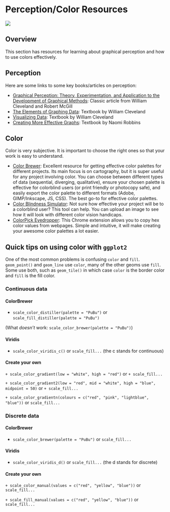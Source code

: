 # Perception/Color Resources {#percept}

![](images/banners/banner_percept.png)

## Overview

This section has resources for learning about graphical perception and how to use colors effectively. 

## Perception

Here are some links to some key books/articles on perception:

- [Graphical Perception: Theory, Experimentation, and Application to the Development of Graphical Methods](https://www.jstor.org/stable/2288400){target="_blank"}: Classic article from William Cleveland and Robert McGill
- [The Elements of Graphing Data](https://clio.columbia.edu/catalog/SCSB-8519758){target="_blank"}: Textbook by William Cleveland
- [
Visualizing Data](https://clio.columbia.edu/catalog/SCSB-1389825){target="_blank"}: Textbook by William Cleveland
- [Creating More Effective Graphs](https://clio.columbia.edu/catalog/SCSB-8519758){target="_blank"}: Textbook by Naomi Robbins

## Color

Color is very subjective. It is important to choose the right ones so that your work is easy to understand.

- [Color Brewer](http://colorbrewer2.org/){target="_blank"}: Excellent resource for getting effective color palettes for different projects. Its main focus is on cartography, but it is super useful for any project involving color. You can choose between different types of data (sequential, diverging, qualitative), ensure your chosen palette is effective for colorblind users (or print friendly or photocopy safe), and easily export the color palette to different formats (Adobe, GIMP/Inkscape, JS, CSS). The best go-to for effective color palettes. 
- [Color Blindness Simulator](http://colorbrewer2.org/){target="_blank"}: Not sure how effective your project will be to a colorblind user? This tool can help. You can upload an image to see how it will look with different color vision handicaps.
- [ColorPick Eyedropper](https://chrome.google.com/webstore/detail/colorpick-eyedropper/ohcpnigalekghcmgcdcenkpelffpdolg?hl=en){target="_blank"}: This Chrome extension allows you to copy hex color values from webpages. Simple and intuitive, it will make creating your awesome color palettes a lot easier.

## Quick tips on using color with `ggplot2`

One of the most common problems is confusing `color` and `fill`. `geom_point()` and `geom_line` use `color`, many of the other geoms use `fill`. Some use both, such as `geom_tile()` in which case `color` is the border color and `fill` is the fill color.

### Continuous data

#### ColorBrewer

+ `scale_color_distiller(palette = "PuBu")` or `scale_fill_distiller(palette = "PuBu")`

(What *doesn't* work: `scale_color_brewer(palette = "PuBu")`)

#### Viridis

+ `scale_color_viridis_c()` or `scale_fill...`  (the c stands for continuous)

#### Create your own

`+ scale_color_gradient(low = "white", high = "red")` or `+ scale_fill...`

`+ scale_color_gradient2(low = "red", mid = "white", high = "blue", midpoint = 50)` or `+ scale_fill...`

`+ scale_color_gradientn(colours = c("red", "pink", "lightblue", "blue"))` or `scale_fill...`


### Discrete data

#### ColorBrewer

+ `scale_color_brewer(palette = "PuBu")` or `scale_fill...`

#### Viridis

+ `scale_color_viridis_d()` or `scale_fill...` (the d stands for discrete)

#### Create your own

`+ scale_color_manual(values = c("red", "yellow", "blue"))` or `scale_fill...`

`+ scale_fill_manual(values = c("red", "yellow", "blue"))` or `scale_fill...`

